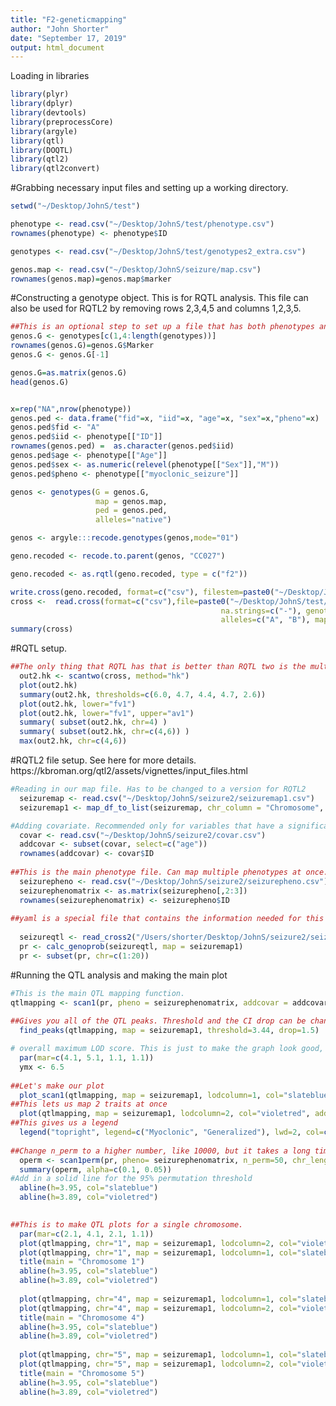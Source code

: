 ```yaml
---
title: "F2-geneticmapping"
author: "John Shorter"
date: "September 17, 2019"
output: html_document
---
```


Loading in libraries

```r
library(plyr)
library(dplyr)
library(devtools)
library(preprocessCore)
library(argyle)
library(qtl)
library(DOQTL)
library(qtl2)
library(qtl2convert)
```

#Grabbing necessary input files and setting up a working directory. 
```r
setwd("~/Desktop/JohnS/test")

phenotype <- read.csv("~/Desktop/JohnS/test/phenotype.csv")
rownames(phenotype) <- phenotype$ID

genotypes <- read.csv("~/Desktop/JohnS/test/genotypes2_extra.csv")

genos.map <- read.csv("~/Desktop/JohnS/seizure/map.csv")
rownames(genos.map)=genos.map$marker

```


#Constructing a genotype object. This is for RQTL analysis. This file can also be used for RQTL2 by removing rows 2,3,4,5 and columns 1,2,3,5. 
```r
##This is an optional step to set up a file that has both phenotypes and genotypes needed for later analysis. 
genos.G <- genotypes[c(1,4:length(genotypes))]
rownames(genos.G)=genos.G$Marker
genos.G <- genos.G[-1]

genos.G=as.matrix(genos.G)
head(genos.G)


x=rep("NA",nrow(phenotype))
genos.ped <- data.frame("fid"=x, "iid"=x, "age"=x, "sex"=x,"pheno"=x)
genos.ped$fid <- "A"
genos.ped$iid <- phenotype[["ID"]]
rownames(genos.ped) =  as.character(genos.ped$iid)
genos.ped$age <- phenotype[["Age"]]
genos.ped$sex <- as.numeric(relevel(phenotype[["Sex"]],"M"))
genos.ped$pheno <- phenotype[["myoclonic_seizure"]]

genos <- genotypes(G = genos.G,
                   map = genos.map,
                   ped = genos.ped,
                   alleles="native")

genos <- argyle:::recode.genotypes(genos,mode="01")

geno.recoded <- recode.to.parent(genos, "CC027")

geno.recoded <- as.rqtl(geno.recoded, type = c("f2"))

write.cross(geno.recoded, format=c("csv"), filestem=paste0("~/Desktop/JohnS/test/geno_pheno"))
cross <-  read.cross(format=c("csv"),file=paste0("~/Desktop/JohnS/test/geno_pheno",".csv"), 
                                               na.strings=c("-"), genotypes=c("AA", "AB", "BB"),
                                               alleles=c("A", "B"), map.function=c("morgan"))
summary(cross)
```

#RQTL setup. 
```r
##The only thing that RQTL has that is better than RQTL two is the multiple QTL mapping (mqm) function, that is called "scantwo". This looks at QTL interatctions. All other mapping commands are improved in RTQL2. This can only be done with one phenotype at a time.
  out2.hk <- scantwo(cross, method="hk")
  plot(out2.hk)
  summary(out2.hk, thresholds=c(6.0, 4.7, 4.4, 4.7, 2.6))
  plot(out2.hk, lower="fv1")
  plot(out2.hk, lower="fv1", upper="av1")
  summary( subset(out2.hk, chr=4) )
  summary( subset(out2.hk, chr=c(4,6)) )
  max(out2.hk, chr=c(4,6))

```


#RQTL2 file setup. See here for more details. https://kbroman.org/qtl2/assets/vignettes/input_files.html
```r
#Reading in our map file. Has to be changed to a version for RQTL2
  seizuremap <- read.csv("~/Desktop/JohnS/seizure2/seizuremap1.csv")
  seizuremap1 <- map_df_to_list(seizuremap, chr_column = "Chromosome", pos_column = "Position", marker_column = "Marker", Xchr = c("X"))

#Adding covariate. Recommended only for variables that have a significant interaction with the trait    
  covar <- read.csv("~/Desktop/JohnS/seizure2/covar.csv")
  addcovar <- subset(covar, select=c("age"))
  rownames(addcovar) <- covar$ID
  
##This is the main phenotype file. Can map multiple phenotypes at once. Here I am mapping 2.  
  seizurepheno <- read.csv("~/Desktop/JohnS/seizure2/seizurepheno.csv")
  seizurephenomatrix <- as.matrix(seizurepheno[,2:3])
  rownames(seizurephenomatrix) <- seizurepheno$ID
  
##yaml is a special file that contains the information needed for this QTL analysis. See this link for details https://kbroman.org/qtl2/assets/vignettes/input_files.html  
  
  seizureqtl <- read_cross2("/Users/shorter/Desktop/JohnS/seizure2/seizuremapping.yaml")
  pr <- calc_genoprob(seizureqtl, map = seizuremap1)
  pr <- subset(pr, chr=c(1:20)) 
```

#Running the QTL analysis and making the main plot
```r
#This is the main QTL mapping function.  
qtlmapping <- scan1(pr, pheno = seizurephenomatrix, addcovar = addcovar)
  
##Gives you all of the QTL peaks. Threshold and the CI drop can be changed  
  find_peaks(qtlmapping, map = seizuremap1, threshold=3.44, drop=1.5)

# overall maximum LOD score. This is just to make the graph look good, and can be changed if a QTL peak is higher.   
  par(mar=c(4.1, 5.1, 1.1, 1.1))
  ymx <- 6.5 
  
##Let's make our plot  
  plot_scan1(qtlmapping, map = seizuremap1, lodcolumn=1, col="slateblue", ylim=c(0, ymx*1.02), bgcolor = "gray97",     altbgcolor = "gray89")
##This lets us map 2 traits at once  
  plot(qtlmapping, map = seizuremap1, lodcolumn=2, col="violetred", add=TRUE)
##This gives us a legend  
  legend("topright", legend=c("Myoclonic", "Generalized"), lwd=2, col=c("slateblue", "violetred"), colnames(qtlmapping))
  
##Change n_perm to a higher number, like 10000, but it takes a long time to run. 
  operm <- scan1perm(pr, pheno= seizurephenomatrix, n_perm=50, chr_lengths=chr_lengths(map))
  summary(operm, alpha=c(0.1, 0.05))
#Add in a solid line for the 95% permutation threshold  
  abline(h=3.95, col="slateblue")
  abline(h=3.89, col="violetred")

  
##This is to make QTL plots for a single chromosome.     
  par(mar=c(2.1, 4.1, 2.1, 1.1))
  plot(qtlmapping, chr="1", map = seizuremap1, lodcolumn=2, col="violetred", bg="white", ylab = NA)  
  plot(qtlmapping, chr="1", map = seizuremap1, lodcolumn=1, col="slateblue", add=TRUE)  
  title(main = "Chromosome 1")
  abline(h=3.95, col="slateblue")
  abline(h=3.89, col="violetred")
  
  plot(qtlmapping, chr="4", map = seizuremap1, lodcolumn=1, col="slateblue", bg="white", xlab = NA, ylab = NA)  
  plot(qtlmapping, chr="4", map = seizuremap1, lodcolumn=2, col="violetred", add=TRUE)
  title(main = "Chromosome 4")
  abline(h=3.95, col="slateblue")
  abline(h=3.89, col="violetred")
  
  plot(qtlmapping, chr="5", map = seizuremap1, lodcolumn=1, col="slateblue", bg="white", xlab = NA, ylab = NA)  
  plot(qtlmapping, chr="5", map = seizuremap1, lodcolumn=2, col="violetred", add=TRUE)
  title(main = "Chromosome 5")
  abline(h=3.95, col="slateblue")
  abline(h=3.89, col="violetred")
  
```

